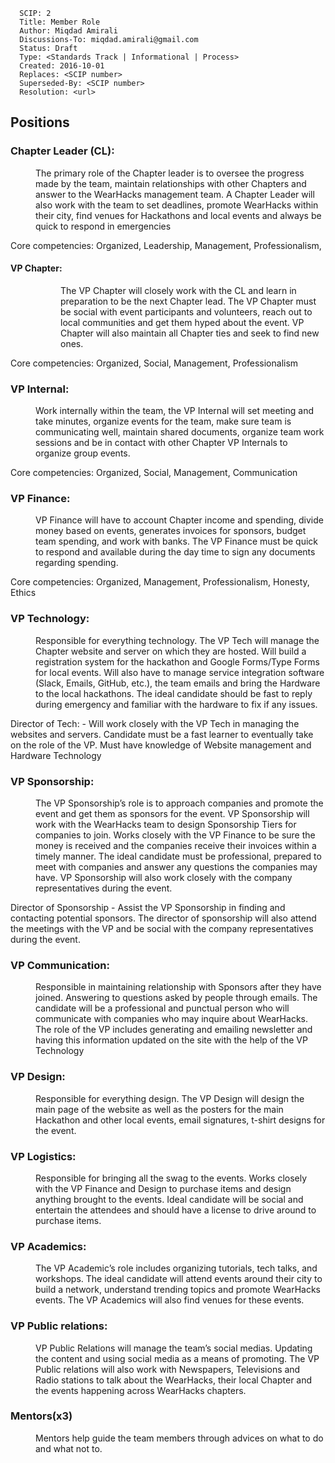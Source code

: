 <pre>
  SCIP: 2
  Title: Member Role
  Author: Miqdad Amirali
  Discussions-To: miqdad.amirali@gmail.com
  Status: Draft
  Type: <Standards Track | Informational | Process>
  Created: 2016-10-01
  Replaces: <SCIP number>
  Superseded-By: <SCIP number>
  Resolution: <url>
</pre>

==Positions==
===Chapter Leader (CL): ===
:The primary role of the Chapter leader is to oversee the progress made by the team, maintain relationships with other Chapters and answer to the WearHacks management team. A Chapter Leader will also work with the team to set deadlines, promote WearHacks within their city, find venues for Hackathons and local events and always be quick to respond in emergencies
Core competencies: Organized, Leadership, Management, Professionalism,
====VP Chapter:====
::The VP Chapter will closely work with the CL and learn in preparation to be the next Chapter lead. The VP Chapter must be social with event participants and volunteers, reach out to local communities and get them hyped about the event. VP Chapter will also maintain all Chapter ties and seek to find new ones.
Core competencies: Organized, Social, Management, Professionalism

===VP Internal:===
:Work internally within the team, the VP Internal will set meeting and take minutes, organize events for the team, make sure team is communicating well, maintain shared documents, organize team work sessions and be in contact with other Chapter VP Internals to organize group events.
Core competencies: Organized, Social, Management, Communication

===VP Finance:===
:VP Finance will have to account Chapter income and spending, divide money based on events, generates invoices for sponsors, budget team spending, and work with banks. The VP Finance must be quick to respond and available during the day time to sign any documents regarding spending.
Core competencies: Organized, Management, Professionalism, Honesty, Ethics

===VP Technology:===
:Responsible for everything technology. The VP Tech will manage the Chapter website and server on which they are hosted. Will build a registration system for the hackathon and Google Forms/Type Forms for local events. Will also have to manage service integration software (Slack, Emails, GitHub, etc.), the team emails and bring the Hardware to the local hackathons. The ideal candidate should be fast to reply during emergency and familiar with the hardware to fix if any issues.
Director of Tech:
- Will work closely with the VP Tech in managing the websites and servers. Candidate must be a fast learner to eventually take on the role of the VP. Must have knowledge of Website management and Hardware Technology

===VP Sponsorship:===
:The VP Sponsorship’s role is to approach companies and promote the event and get them as sponsors for the event. VP Sponsorship will work with the WearHacks team to design Sponsorship Tiers for companies to join. Works closely with the VP Finance to be sure the money is received and the companies receive their invoices within a timely manner. The ideal candidate must be professional, prepared to meet with companies and answer any questions the companies may have. VP Sponsorship will also work closely with the company representatives during the event.
Director of Sponsorship
- Assist the VP Sponsorship in finding and contacting potential sponsors. The director of sponsorship will also attend the meetings with the VP and be social with the company representatives during the event.

===VP Communication:===
:Responsible in maintaining relationship with Sponsors after they have joined. Answering to questions asked by people through emails. The candidate will be a professional and punctual person who will communicate with companies who may inquire about WearHacks. The role of the VP includes generating and emailing newsletter and having this information updated on the site with the help of the VP Technology

===VP Design:===
:Responsible for everything design. The VP Design will design the main page of the website as well as the posters for the main Hackathon and other local events, email signatures, t-shirt designs for the event.

===VP Logistics:===
:Responsible for bringing all the swag to the events. Works closely with the VP Finance and Design to purchase items and design anything brought to the events. Ideal candidate will be social and entertain the attendees and should have a license to drive around to purchase items.

===VP Academics:===
:The VP Academic’s role includes organizing tutorials, tech talks, and workshops. The ideal candidate will attend events around their city to build a network, understand trending topics and promote WearHacks events. The VP Academics will also find venues for these events.

===VP Public relations:===
:VP Public Relations will manage the team’s social medias. Updating the content and using social media as a means of promoting. The VP Public relations will also work with Newspapers, Televisions and Radio stations to talk about the WearHacks, their local Chapter and the events happening across WearHacks chapters.

===Mentors(x3)===
:Mentors help guide the team members through advices on what to do and what not to.
